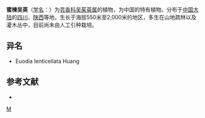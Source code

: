 {{Speciesbox 
| genus = Evodia
| species = lenticellata
| authority = Huang
}}

'''蜜楝吴萸'''（[[学名|学名]]：{{lang|la|''Evodia lenticellata''}}）为[[芸香科|芸香科]][[吴茱萸属|吴茱萸属]]的植物，为中国的特有植物。分布于[[中国大陆|中国大陆]]的[[四川|四川]]、[[陕西|陕西]]等地，生长于海拔550米至2,000米的地区，多生在山地疏林以及灌木丛中，目前尚未由人工引种栽培。

== 异名 ==
* Euodia lenticellata Huang

== 参考文献 ==
<div class="references-small">
* {{cite web| url =http://www.bioinfo.cn/db05/KmzwSpecies.php?action=view&id=20184| title =蜜楝吴萸| work =《中国高等植物数据库全库》| publisher =中国科学院微生物研究所| author =昆明植物研究所| accessdate =2009-02-25| archive-date =2016-03-05| archive-url =https://web.archive.org/web/20160305042944/http://www.bioinfo.cn/db05/KmzwSpecies.php?action=view&id=20184| dead-url =yes}}
</div>
{{Taxonbar}}

[[Category:吴茱萸属|M]]